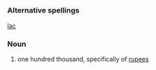 =={{en}}==
===Alternative spellings===
[[lac]]
===Noun===
# one hundred thousand, specifically of [[rupees]]
